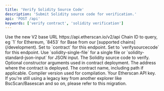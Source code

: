 ```yaml
---
title: 'Verify Solidity Source Code'
description: 'Submit Solidity source code for verification.'
api: 'POST /api'
keywords: ['verify contract', 'solidity verification']
---
```



<CreditChip description="Submits Solidity source code for verification" />

  <ParamField path="v2" type="string" default="v2">
    Use the new V2 base URL https://api.etherscan.io/v2/api
  </ParamField>
  <ParamField query="chainid" type="string" initialValue="1">
    Chain ID to query, eg `1` for Ethereum, `8453` for Base from our [supported chains](/development).
  </ParamField>
  <ParamField query="module" type="string" initialValue="contract">
    Set to `contract` for this endpoint.
  </ParamField>
  <ParamField query="action" type="string" initialValue="verifysourcecode">
    Set to `verifysourcecode` for this endpoint.
  </ParamField>
  <ParamField query="codeformat" type="string" initialValue="solidity-standard-json-input">
    Use `solidity-single-file` for a single file or `solidity-standard-json-input` for JSON input.
  </ParamField>
  <ParamField query="sourceCode" type="string">
    The Solidity source code to verify.
  </ParamField>
  <ParamField query="constructorArguments" type="string">
    Optional constructor arguments used in contract deployment.
  </ParamField>
  <ParamField query="contractaddress" type="string" initialValue="0xBB9bc244D798123fDe783fCc1C72d3Bb8C189413">
    The address where the contract is deployed.
  </ParamField>
  <ParamField query="contractname" type="string" initialValue="contracts/Verified.sol:Verified">
    The contract name, including path if applicable.
  </ParamField>
  <ParamField query="compilerversion" type="string" initialValue="v0.8.24+commit.e11b9ed9">
    Compiler version used for compilation.
  </ParamField>
  <ParamField query="apikey" type="string">
    Your Etherscan API key. If you're still using a legacy key from another explorer like BscScan/Basescan and so on, please refer to this migration.
  </ParamField>
